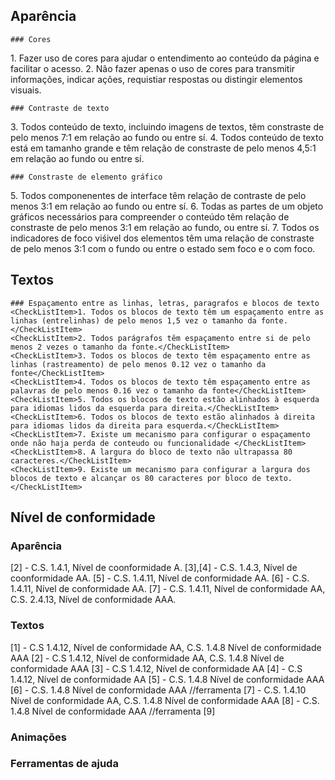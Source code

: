 

## Aparência
    
    ### Cores
<ChecklistItem>1. Fazer uso de cores para ajudar o entendimento ao conteúdo da página e facilitar o acesso.</ChecklistItem>
<ChecklistItem>2. Não fazer apenas o uso de cores para transmitir informações, indicar ações, requistiar respostas ou distingir elementos visuais.</ChecklistItem>
    
    ### Contraste de texto 
<ChecklistItem>3. Todos conteúdo de texto, incluindo imagens de textos, têm constraste de pelo menos 7:1 em relação ao fundo ou entre sí.</ChecklistItem>
<ChecklistItem>4. Todos conteúdo de texto está em tamanho grande e têm relação de constraste de pelo menos 4,5:1 em relação ao fundo ou entre sí.</ChecklistItem>

    ### Constraste de elemento gráfico
<ChecklistItem>5. Todos componenentes de interface têm relação de contraste de pelo menos 3:1 em relação ao fundo ou entre sí.</ChecklistItem>
<ChecklistItem>6. Todas as partes de um objeto gráficos necessários para compreender o conteúdo têm relação de constraste de pelo menos 3:1 em relação ao fundo, ou entre sí.</ChecklistItem>
<ChecklistItem>7. Todos os indicadores de foco viśivel dos elementos têm uma relação de constraste de pelo menos 3:1 com o fundo ou entre o estado sem foco e o com foco.</ChecklistItem>


## Textos

    ### Espaçamento entre as linhas, letras, paragrafos e blocos de texto
    <CheckListItem>1. Todos os blocos de texto têm um espaçamento entre as linhas (entrelinhas) de pelo menos 1,5 vez o tamanho da fonte.</CheckListItem>
    <CheckListItem>2. Todos parágrafos têm espaçamento entre si de pelo menos 2 vezes o tamanho da fonte.</CheckListItem>
    <CheckListItem>3. Todos os blocos de texto têm espaçamento entre as linhas (rastreamento) de pelo menos 0.12 vez o tamanho da fonte</CheckListItem>
    <CheckListItem>4. Todos os blocos de texto têm espaçamento entre as palavras de pelo menos 0.16 vez o tamanho da fonte</CheckListItem>
    <CheckListItem>5. Todos os blocos de texto estão alinhados à esquerda para idiomas lidos da esquerda para direita.</CheckListItem>
    <CheckListItem>6. Todos os blocos de texto estão alinhados à direita para idiomas lidos da direita para esquerda.</CheckListItem>
    <CheckListItem>7. Existe um mecanismo para configurar o espaçamento onde não haja perda de conteudo ou funcionalidade </CheckListItem>
    <CheckListItem>8. A largura do bloco de texto não ultrapassa 80 caracteres.</CheckListItem>
    <CheckListItem>9. Existe um mecanismo para configurar a largura dos blocos de texto e alcançar os 80 caracteres por bloco de texto.</CheckListItem>

## Nível de conformidade

### Aparência
[2] - C.S. 1.4.1, Nível de coonformidade A.
[3],[4] - C.S. 1.4.3, Nível de coonformidade AA.
[5] - C.S. 1.4.11, Nível de conformidade AA.
[6] - C.S. 1.4.11, Nível de conformidade AA.
[7] - C.S. 1.4.11, Nível de conformidade AA, C.S. 2.4.13, Nível de conformidade AAA.

### Textos
[1] - C.S 1.4.12, Nível de conformidade AA, C.S. 1.4.8 Nível de conformidade AAA
[2] - C.S 1.4.12, Nível de conformidade AA, C.S. 1.4.8 Nível de conformidade AAA
[3] - C.S 1.4.12, Nível de conformidade AA
[4] - C.S 1.4.12, Nível de conformidade AA
[5] - C.S. 1.4.8 Nível de conformidade AAA
[6] - C.S. 1.4.8 Nível de conformidade AAA //ferramenta
[7] - C.S. 1.4.10 Nível de conformidade AA, C.S. 1.4.8 Nível de conformidade AAA
[8] - C.S. 1.4.8 Nível de conformidade AAA //ferramenta
[9]

### Animações



### Ferramentas de ajuda